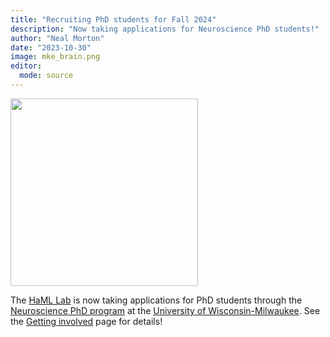 ```yaml
---
title: "Recruiting PhD students for Fall 2024"
description: "Now taking applications for Neuroscience PhD students!"
author: "Neal Morton"
date: "2023-10-30"
image: mke_brain.png
editor: 
  mode: source
---
```


![](mke_brain.png){width=300 fig-align="left" fig-alt="AI-generated image of a brain in the Milwaukee sky"}

The [HaML Lab](https://hamllab.org) is now taking applications for PhD students through the [Neuroscience PhD program](https://uwm.edu/psychology/graduate/phd-program/neuroscience/) at the [University of Wisconsin-Milwaukee](https://uwm.edu/). See the [Getting involved](/positions.html) page for details!
